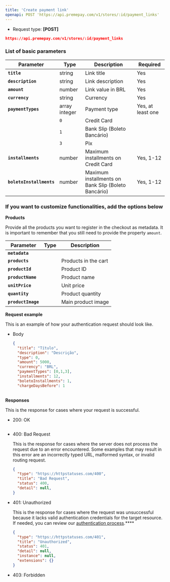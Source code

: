 ```yaml
---
title: 'Create payment link'
openapi: POST 'https://api.premepay.com/v1/stores/:id/payment_links'
---
```


* Request type: **\[POST]**

```json
https://api.premepay.com/v1/stores/:id/payment_links 
```

### List of basic parameters

| Parameter | Type | Description | Required |
| --- | --- | --- | --- |
| **`title`** | string | Link title | Yes |
| **`description`** | string | Link description | Yes |
| **`amount`** | number | Link value in BRL | Yes |
| **`currency`** | string | Currency | Yes |
| **`paymentTypes`** | array integer | Payment type | Yes, at least one |
|  | `0` | Credit Card |  |
|  | `1` | Bank Slip (Boleto Bancário) |  |
|  | `3` | Pix |  |
| **`installments`** | number | Maximum installments on Credit Card | Yes, 1-12 |
| **`boletoInstallments`** | number | Maximum installments on Bank Slip (Boleto Bancário) | Yes, 1-12 |

### If you want to customize functionalities, add the options below

**Products**

Provide all the products you want to register in the checkout as metadata. It is important to remember that you still need to provide the property `amount`.

| Parameter | Type | Description |
| --- | --- | --- |
| **`metadata`** |  |  |
| **`products`** |  | Products in the cart |
| **`productId`** |  | Product ID |
| **`productName`** |  | Product name |
| **`unitPrice`** |  | Unit price |
| **`quantity`** |  | Product quantity |
| **`productImage`** |  | Main product image |

**Request example**

This is an example of how your authentication request should look like.

- Body
    
    ```json
    {
      "title": "Título",
      "description": "Descrição",
      "type": 0,
      "amount": 5000,
      "currency": "BRL",
      "paymentTypes": [0,1,3],
      "installments": 12,
      "boletoInstallments": 1,
      "chargeDaysBefore": 1
     
    ```
    

**Responses**

This is the response for cases where your request is successful.

- 200: OK
    
    ```json
    
    ```
    
- 400: Bad Request
    
    This is the response for cases where the server does not process the request due to an error encountered. Some examples that may result in this error are an incorrectly typed URL, malformed syntax, or invalid routing request.
    
    ```json
    {
      "type": "https://httpstatuses.com/400",
      "title": "Bad Request",
      "status": 400,
      "detail": null,
    }
    ```
    
- 401: Unauthorized
    
    This is the response for cases where the request was unsuccessful because it lacks valid authentication credentials for the target resource.
    If needed, you can review our [authentication process](https://www.notion.so/Authentication-c941a0cb8e2647b187d87fcf8a314b37?pvs=21).****
    
    ```json
    {
      "type": "https://httpstatuses.com/401",
      "title": "Unauthorized",
      "status": 401,
      "detail": null,
      "instance": null,
      "extensions": {}
    }
    ```
    
- 403: Forbidden